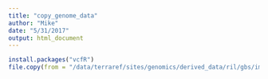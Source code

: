 ```yaml
---
title: "copy_genome_data"
author: "Mike"
date: "5/31/2017"
output: html_document
---
```



```r
install.packages("vcfR")
file.copy(from = "/data/terraref/sites/genomics/derived_data/ril/gbs/imp_TERRA_RIL_SNP.vcf", to = '~/Team5/data/')
```